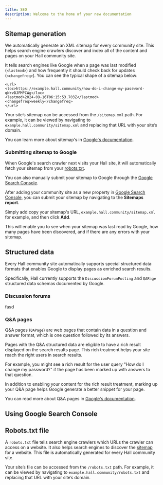 ```yaml
---
title: SEO
description: Welcome to the home of your new documentation
---
```



## Sitemap generation

We automatically generate an XML sitemap for every community site. This helps search engine crawlers discover and index all of the content and pages on your Hall community site.

It tells search engines like Google when a page was last modified (`<lastmod>`) and how frequently it should check back for updates (`<changefreq>`). You can see the typical shape of a sitemap below:

````
<url>
<loc>https://example.hall.community/how-do-i-change-my-password-qNrvDJFMPCWg</loc>
<lastmod>2024-09-16T06:15:53.703Z</lastmod>
<changefreq>weekly</changefreq>
</url>
````

Your site’s sitemap can be accessed from the `/sitemap.xml` path. For example, it can be viewed by navigating to `example.hall.community/sitemap.xml` and replacing that URL with your site’s domain.

You can learn more about sitemap's in [Google's documentation](https://developers.google.com/search/docs/crawling-indexing/sitemaps/build-sitemap).

### Submitting sitemap to Google

When Google's search crawler next visits your Hall site, it will automatically fetch your sitemap from your [robots.txt](#robots-txt-file).

You can also manually submit your sitemap to Google through the [Google Search Console](#using-google-search-console).

After adding your community site as a new property in [Google Search Console](#using-google-search-console), you can submit your sitemap by navigating to the **Sitemaps report**.

Simply add copy your sitemap's URL, `example.hall.community/sitemap.xml` for example, and then click **Add**.

This will enable you to see when your sitemap was last read by Google, how many pages have been discovered, and if there are any errors with your sitemap.

## Structured data

Every Hall community site automatically supports special structured data formats that enables Google to display pages as enriched search results.

Specifically, Hall currently supports the `DiscussionForumPosting` and `QAPage` structured data schemas documented by Google.

### Discussion forums

fasd

### Q&A pages

Q&A pages (`QAPage`) are web pages that contain data in a question and answer format, which is one question followed by its answers.

Pages with the Q&A structured data are eligible to have a rich result displayed on the search results page. This rich treatment helps your site reach the right users in search results.

For example, you might see a rich result for the user query "How do I change my password?" if the page has been marked up with answers to that question.

In addition to enabling your content for the rich result treatment, marking up your Q&A page helps Google generate a better snippet for your page.

You can read more about Q&A pages in [Google's documentation](https://developers.google.com/search/docs/appearance/structured-data/qapage).


## Using Google Search Console

## Robots.txt file

A `robots.txt` file tells search engine crawlers which URLs the crawler can access on a website. It also helps search engines to discover the [sitemap](#sitemap-generation) for a website. This file is automatically generated for every Hall community site.

Your site’s file can be accessed from the `/robots.txt` path. For example, it can be viewed by navigating to `example.hall.community/robots.txt` and replacing that URL with your site’s domain.
